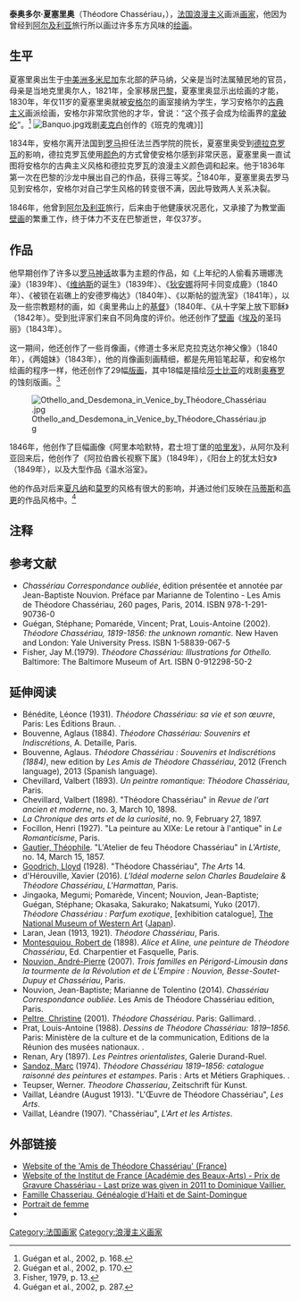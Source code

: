 '''泰奥多尔·夏塞里奥'''（Théodore Chassériau，{{bd|1819年|9月20日|1856年|10月8日|catIdx=C}}），[[法国|法国]][[浪漫主义|浪漫主义]]画派[[画家|画家]]，他因为曾经到[[阿尔及利亚|阿尔及利亚]]旅行所以画过许多东方风味的[[绘画|绘画]]。

==生平==
夏塞里奥出生于[[中美洲|中美洲]][[多米尼加|多米尼加]]东北部的萨马纳，父亲是当时法属殖民地的官员，母亲是当地克里奥尔人，1821年，全家移居[[巴黎|巴黎]]，夏塞里奥显示出绘画的才能，1830年，年仅11岁的夏塞里奥就被[[安格尔|安格尔]]的画室接纳为学生，学习安格尔的[[古典主义|古典主义]]画派绘画，安格尔非常欣赏他的才华，曾说：“这个孩子会成为绘画界的[[拿破伦|拿破伦]]”。<ref>Guégan et al., 2002, p. 168.</ref>
[[File:Banquo.jpg|thumb]]戏剧[[麦克白|麦克白]]创作的《班克的鬼魂》]]

1834年，安格尔离开法国到[[罗马|罗马]]担任法兰西学院的院长，夏塞里奥受到[[德拉克罗瓦|德拉克罗瓦]]的影响，德拉克罗瓦使用[[颜色|颜色]]的方式曾使安格尔感到非常厌恶，夏塞里奥一直试图将安格尔的古典主义风格和德拉克罗瓦的浪漫主义颜色调和起来。他于1836年第一次在巴黎的沙龙中展出自己的作品，获得三等奖。<ref>Guégan et al., 2002, p. 170.</ref>1840年，夏塞里奥去罗马见到安格尔，安格尔对自己学生风格的转变很不满，因此导致两人关系决裂。

1846年，他曾到[[阿尔及利亚|阿尔及利亚]]旅行，后来由于他健康状况恶化，又承接了为教堂画[[壁画|壁画]]的繁重工作，终于体力不支在巴黎逝世，年仅37岁。

==作品==
他早期创作了许多以[[罗马神话|罗马神话]]故事为主题的作品，如《上年纪的人偷看苏珊娜洗澡》（1839年）、《[[维纳斯|维纳斯]]的诞生》（1839年）、《[[狄安娜|狄安娜]]将阿卡同变成鹿》（1840年）、《被锁在岩礁上的安德罗梅达》（1840年）、《以斯帖的盥洗室》（1841年），以及一些宗教题材的画，如《奥里弗山上的[[基督|基督]]》（1840年、《从十字架上放下耶稣》（1842年）。受到批评家们来自不同角度的评价。他还创作了[[壁画|壁画]]《[[埃及|埃及]]的圣玛丽》（1843年）。

这一期间，他还创作了一些肖像画，《修道士多米尼克拉克达尔神父像》（1840年），《两姐妹》（1843年），他的肖像画刻画精细，都是先用铅笔起草，和安格尔绘画的程序一样，他还创作了29幅[[版画|版画]]，其中18幅是描绘[[莎士比亚|莎士比亚]]的戏剧[[奥赛罗|奥赛罗]]的蚀刻版画。<ref>Fisher, 1979, p. 13.</ref>

[[File:Othello_and_Desdemona_in_Venice_by_Théodore_Chassériau.jpg|thumb]]

1846年，他创作了巨幅画像《阿里本哈默特，君士坦丁堡的[[哈里发|哈里发]]》，从阿尔及利亚回来后，他创作了《阿拉伯酋长视察下属》（1849年），《阳台上的犹太妇女》（1849年），以及大型作品《温水浴室》。

他的作品对后来[[夏凡纳|夏凡纳]]和[[莫罗|莫罗]]的风格有很大的影响，并通过他们反映在[[马蒂斯|马蒂斯]]和[[高更|高更]]的作品风格中。<ref>Guégan et al., 2002, p. 287.</ref>

==注释==
<div class="references-small">
<references/>
</div>

==参考文献==
{{commonscat|Théodore Chassériau}}
* ''Chassériau Correspondance oubliée'', édition présentée et annotée par Jean-Baptiste Nouvion. Préface par Marianne de Tolentino - Les Amis de Théodore Chassériau, 260 pages, Paris, 2014. ISBN 978-1-291-90736-0
* Guégan, Stéphane; Pomaréde, Vincent; Prat, Louis-Antoine (2002). ''Théodore Chassériau, 1819-1856: the unknown romantic.'' New Haven and London: Yale University Press. ISBN 1-58839-067-5
* Fisher, Jay M.(1979). ''Théodore Chassériau: Illustrations for Othello.'' Baltimore: The Baltimore Museum of Art. ISBN 0-912298-50-2
==延伸阅读==
* Bénédite, Léonce (1931). ''Théodore Chassériau: sa vie et son œuvre'', Paris: Les Éditions Braun. {{OCLC|929584128}}.
* Bouvenne, Aglaus (1884). ''Théodore Chassériau: Souvenirs et Indiscrétions'', A. Detaille, Paris.
* Bouvenne, Aglaus. ''Théodore Chassériau : Souvenirs et Indiscrétions (1884)'', new edition by ''Les Amis de Théodore Chassériau'', 2012 (French language), 2013 (Spanish language).
* Chevillard, Valbert (1893). ''Un peintre romantique: Théodore Chassériau'', Paris.
* Chevillard, Valbert (1898). "Théodore Chassériau" in ''Revue de l'art ancien et moderne'', no. 3, March 10, 1898.
* ''La Chronique des arts et de la curiosité'', no. 9, February 27, 1897.
* Focillon, Henri (1927). "La peinture au XIXe: Le retour à l'antique" in ''Le Romanticisme'', Paris.
* [[Théophile_Gautier|Gautier, Théophile]]. "L'Atelier de feu Théodore Chassériau" in ''L'Artiste'', no. 14, March 15, 1857.
* [[Lloyd_Goodrich|Goodrich, Lloyd]] (1928). "Théodore Chassériau", ''The Arts'' 14.
* d'Hérouville, Xavier (2016). ''L'Idéal moderne selon Charles Baudelaire & Théodore Chassériau'', ''L'Harmattan'', Paris.
* Jingaoka, Megumi; Pomarède, Vincent; Nouvion, Jean-Baptiste; Guégan, Stéphane; Okasaka, Sakurako; Nakatsumi, Yuko (2017). ''Théodore Chassériau : Parfum exotique'', [exhibition catalogue], [[The_National_Museum_of_Western_Art|The National Museum of Western Art]] ([[Japan|Japan]]).
* Laran, Jean (1913, 1921). ''Théodore Chassériau'', Paris.
* [[Robert_de_Montesquiou|Montesquiou, Robert de]] (1898). ''Alice et Aline, une peinture de Théodore Chassériau'', Ed. Charpentier et Fasquelle, Paris.
* [[André-Pierre_Nouvion|Nouvion, André-Pierre]] (2007). ''Trois familles en Périgord-Limousin dans la tourmente de la Révolution et de L'Empire : Nouvion, Besse-Soutet-Dupuy et Chassériau'', Paris.
* Nouvion, Jean-Baptiste; Marianne de Tolentino (2014). ''Chassériau Correspondance oubliée''. Les Amis de Théodore Chassériau edition, Paris.
* [[Christine_Peltre|Peltre, Christine]] (2001). ''Théodore Chassériau''. Paris: Gallimard. {{ISBN|207011564X}}.
* Prat, Louis-Antoine (1988). ''Dessins de Théodore Chassériau: 1819–1856''. Paris: Ministère de la culture et de la communication, Editions de la Réunion des musées nationaux.  {{ISBN|2711821382}}.
* Renan, Ary (1897). ''Les Peintres orientalistes'', Galerie Durand-Ruel.
* [[Marc_Sandoz|Sandoz, Marc]] (1974). ''Théodore Chassériau 1819–1856: catalogue raisonné des peintures et estampes''. Paris : Arts et Métiers Graphiques. {{ISBN|2700400038}}.
* Teupser, Werner. ''Theodore Chasseriau'', Zeitschrift für Kunst.
* Vaillat, Léandre (August 1913). "L'Œuvre de Théodore Chassériau", ''Les Arts''.
* Vaillat, Léandre (1907). "Chassériau", ''L'Art et les Artistes''.

==外部链接==
{{commonscat-inline|Théodore Chassériau}}
{{commons-inline|Paintings by Théodore Chassériau}}
* [http://theodorechasseriau.asso-web.com/ Website of the 'Amis de Théodore Chassériau' (France)] {{Wayback|url=http://theodorechasseriau.asso-web.com/ |date=20150606080013 }}
* [https://web.archive.org/web/20160304025857/http://www.academie-des-beaux-arts.fr/actualites/seancesanuelles/2011/palmares2011.pdf Website of the [[Institut_de_France|Institut de France]] ([[Académie_des_Beaux-Arts|Académie des Beaux-Arts]]) - Prix de Gravure Chassériau - Last prize was given in 2011 to Dominique Vaillier.]
* [http://www.rootsweb.ancestry.com/~htiwgw/familles/fiches/005001.htm Famille Chasseriau, Généalogie d'Haiti et de Saint-Domingue] {{Wayback|url=http://www.rootsweb.ancestry.com/~htiwgw/familles/fiches/005001.htm |date=20160304205516 }}
* [http://www.quillot-lavit.com/chasseriau.pdf Portrait de femme] {{Wayback|url=http://www.quillot-lavit.com/chasseriau.pdf |date=20120402115522 }}
* {{FAG|91170784}}

{{Authority control}}
{{DEFAULTSORT:Chassériau, Théodore}}
[[Category:法国画家|Category:法国画家]]
[[Category:浪漫主义画家|Category:浪漫主义画家]]